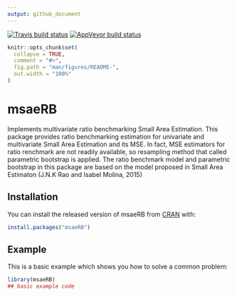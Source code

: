 ---
output: github_document
---

[![Travis build status](https://travis-ci.com/zendaokab/msaeRB.svg?branch=main)](https://travis-ci.com/zendaokab/msaeRB)
[![AppVeyor build status](https://ci.appveyor.com/api/projects/status/github/zendaokab/msaeRB?branch=main&svg=true)](https://ci.appveyor.com/project/zendaokab/msaeRB)

<!-- README.md is generated from README.Rmd. Please edit that file -->

```{r, include = FALSE}
knitr::opts_chunk$set(
  collapse = TRUE,
  comment = "#>",
  fig.path = "man/figures/README-",
  out.width = "100%"
)
```

# msaeRB

Implements multivariate ratio benchmarking Small Area Estimation. This package provides ratio benchmarking estimation for univariate and multivariate Small Area Estimation and its MSE. In fact, MSE estimators for ratio renchmark are not readily available, so resampling method that called parametric bootstrap is applied. The ratio benchmark model and parametric bootstrap in this package are based on the model proposed in Small Area Estimaton (J.N.K Rao and Isabel Molina, 2015)

## Installation

You can install the released version of msaeRB from [CRAN](https://CRAN.R-project.org) with:

``` r
install.packages("msaeRB")
```

## Example

This is a basic example which shows you how to solve a common problem:

```{r example}
library(msaeRB)
## basic example code
```
